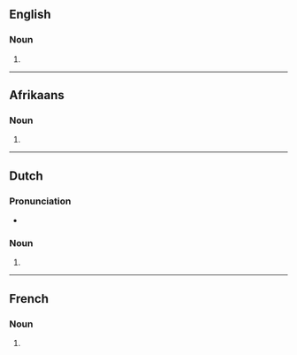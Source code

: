 {{also|Limousines}}

==English==

===Noun===
{{head|en|noun form}}

# {{plural of|limousine|lang=en}}

----

==Afrikaans==

===Noun===
{{head|af|noun plural form}}

# {{plural of|limousine|lang=af}}

----

==Dutch==

===Pronunciation===
* {{audio|Nl-limousines.ogg|Audio|lang=nl}}

===Noun===
{{head|nl|noun plural form}}

# {{nl-noun form of|pl|limousine}}

----

==French==

===Noun===
{{head|fr|noun plural form|g=f}}

# {{plural of|limousine|lang=fr}}